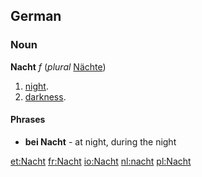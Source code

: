 ==German==
===Noun===
'''Nacht''' ''f'' (''plural'' [[Nächte]])
# [[night]].
# [[darkness]].

====Phrases====
* '''bei Nacht''' - at night, during the night

[[et:Nacht]]
[[fr:Nacht]]
[[io:Nacht]]
[[nl:nacht]]
[[pl:Nacht]]